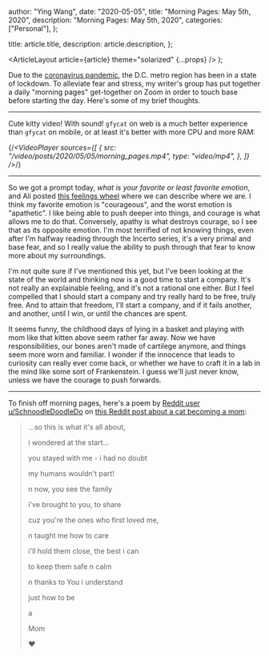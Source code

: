 
  author: "Ying Wang",
  date: "2020-05-05",
  title: "Morning Pages: May 5th, 2020",
  description: "Morning Pages: May 5th, 2020",
  categories: ["Personal"],
};

  title: article.title,
  description: article.description,
};

  <ArticleLayout article={article} theme="solarized" {...props} />
);

Due to the [coronavirus
pandemic](https://en.wikipedia.org/wiki/2019-20_coronavirus_pandemic), the D.C.
metro region has been in a state of lockdown. To alleviate fear and stress, my
writer's group has put together a daily "morning pages" get-together on Zoom in
order to touch base before starting the day. Here's some of my brief thoughts.

---

Cute kitty video! With sound! `gfycat` on web is a much better experience than
`gfycat` on mobile, or at least it's better with more CPU and more RAM:

{/*<VideoPlayer
  sources={[
    {
      src: "/video/posts/2020/05/05/morning_pages.mp4",
      type: "video/mp4",
    },
  ]}
/>*/}

---

So we got a prompt today, _what is your favorite or least favorite emotion_, and
Ali posted [this feelings wheel](http://feelingswheel.com/) where we can
describe where we are. I think my favorite emotion is "courageous", and the
worst emotion is "apathetic". I like being able to push deeper into things, and
courage is what allows me to do that. Conversely, apathy is what destroys
courage, so I see that as its opposite emotion. I'm most terrified of not
knowing things, even after I'm halfway reading through the Incerto series, it's
a very primal and base fear, and so I really value the ability to push through
that fear to know more about my surroundings.

I'm not quite sure if I've mentioned this yet, but I've been looking at the
state of the world and thinking now is a good time to start a company. It's not
really an explainable feeling, and it's not a rational one either. But I feel
compelled that I should start a company and try really hard to be free, truly
free. And to attain that freedom, I'll start a company, and if it fails another,
and another, until I win, or until the chances are spent.

It seems funny, the childhood days of lying in a basket and playing with mom
like that kitten above seem rather far away. Now we have responsibilities, our
bones aren't made of cartilege anymore, and things seem more worn and familiar.
I wonder if the innocence that leads to curiosity can really ever come back, or
whether we have to craft it in a lab in the mind like some sort of Frankenstein.
I guess we'll just never know, unless we have the courage to push forwards.

---

To finish off morning pages, here's a poem by [Reddit user
u/SchnoodleDoodleDo](https://www.reddit.com/user/SchnoodleDoodleDo/) on [this
Reddit post about a cat becoming a
mom](https://www.reddit.com/r/aww/comments/gdg0el/a_proud_mom_cuddling_her_newborn_babies/):

> ...so this is what it's all about,
>
> i wondered at the start...
>
> you stayed with me - i had no doubt
>
> my humans wouldn't part!
>
> n now, you see the family
>
> i've brought to you, to share
>
> cuz you're the ones who first loved me,
>
> n taught me how to care
>
> i'll hold them close, the best i can
>
> to keep them safe n calm
>
> n thanks to You i understand
>
> just how to be
>
> a
>
> Mom
>
> ❤️
